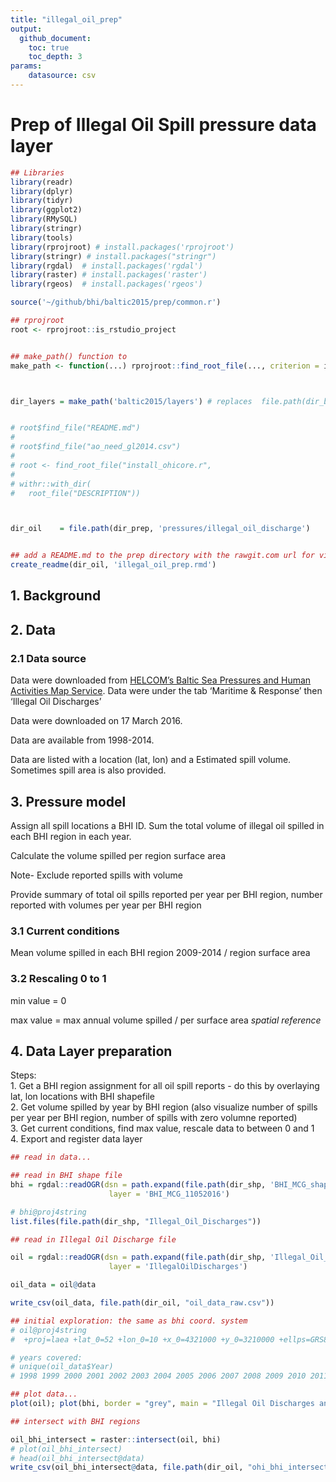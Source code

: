 ```yaml
---
title: "illegal_oil_prep"
output:
  github_document:
    toc: true
    toc_depth: 3
params: 
    datasource: csv
---
```

# Prep of Illegal Oil Spill pressure data layer

```r

## Libraries
library(readr)
library(dplyr)
library(tidyr)
library(ggplot2)
library(RMySQL)
library(stringr)
library(tools)
library(rprojroot) # install.packages('rprojroot')
library(stringr) # install.packages("stringr")
library(rgdal)  # install.packages('rgdal')
library(raster) # install.packages('raster')
library(rgeos)  # install.packages('rgeos')

source('~/github/bhi/baltic2015/prep/common.r')

## rprojroot
root <- rprojroot::is_rstudio_project


## make_path() function to 
make_path <- function(...) rprojroot::find_root_file(..., criterion = is_rstudio_project)



dir_layers = make_path('baltic2015/layers') # replaces  file.path(dir_baltic, 'layers')


# root$find_file("README.md")
# 
# root$find_file("ao_need_gl2014.csv")
# 
# root <- find_root_file("install_ohicore.r", 
# 
# withr::with_dir(
#   root_file("DESCRIPTION"))



dir_oil    = file.path(dir_prep, 'pressures/illegal_oil_discharge')


## add a README.md to the prep directory with the rawgit.com url for viewing on GitHub
create_readme(dir_oil, 'illegal_oil_prep.rmd') 
```

## 1. Background


## 2. Data

### 2.1 Data source
Data were downloaded from [HELCOM's Baltic Sea Pressures and Human Activities Map Service](http://maps.helcom.fi/website/Pressures/index.html). Data were under the tab 'Maritime & Response' then 'Illegal Oil Discharges'

Data were downloaded on 17 March 2016.  

Data are available from 1998-2014. 

Data are listed with a location (lat, lon) and a Estimated spill volume. Sometimes spill area is also provided.  

## 3. Pressure model
Assign all spill locations a BHI ID. Sum the total volume of illegal oil spilled in each BHI region in each year.

Calculate the volume spilled per region surface area

Note- Exclude reported spills with volume  

Provide summary of total oil spills reported per year per BHI region, number reported with volumes per year per BHI region  

### 3.1 Current conditions

Mean volume spilled in each BHI region 2009-2014 / region surface area

### 3.2 Rescaling 0 to 1

min value =  0

max value =  max annual volume spilled / per surface area  *spatial reference*


## 4. Data Layer preparation

Steps:  
1. Get a BHI region assignment for all oil spill reports - do this by overlaying lat, lon locations with BHI shapefile  
2. Get volume spilled by year by BHI region (also visualize number of spills per year per BHI region, number of spills with zero volumne reported)  
3. Get current conditions, find max value, rescale data to between 0 and 1  
4. Export and register data layer
```r
## read in data...

## read in BHI shape file
bhi = rgdal::readOGR(dsn = path.expand(file.path(dir_shp, 'BHI_MCG_shapefile')),
                      layer = 'BHI_MCG_11052016')  

# bhi@proj4string
list.files(file.path(dir_shp, "Illegal_Oil_Discharges"))

## read in Illegal Oil Discharge file

oil = rgdal::readOGR(dsn = path.expand(file.path(dir_shp, 'Illegal_Oil_Discharges')),
                      layer = 'IllegalOilDischarges')  

oil_data = oil@data

write_csv(oil_data, file.path(dir_oil, "oil_data_raw.csv"))

## initial exploration: the same as bhi coord. system
# oil@proj4string
#  +proj=laea +lat_0=52 +lon_0=10 +x_0=4321000 +y_0=3210000 +ellps=GRS80 +units=m +no_defs 

# years covered: 
# unique(oil_data$Year)
# 1998 1999 2000 2001 2002 2003 2004 2005 2006 2007 2008 2009 2010 2011 2012 2013 2014

## plot data...
plot(oil); plot(bhi, border = "grey", main = "Illegal Oil Discharges and BHI regions overlay", add = TRUE); legend('bottom', c("BHI regions", " Illegal Oil Discharges"), lty = c(1,1), lwd = c(2.5, 2.5, 2.5), col = c("grey", "black"), text.font = 1, box.lty = 0 )

## intersect with BHI regions

oil_bhi_intersect = raster::intersect(oil, bhi)
# plot(oil_bhi_intersect)
# head(oil_bhi_intersect@data)
write_csv(oil_bhi_intersect@data, file.path(dir_oil, "ohi_bhi_intersect.csv"))



```
